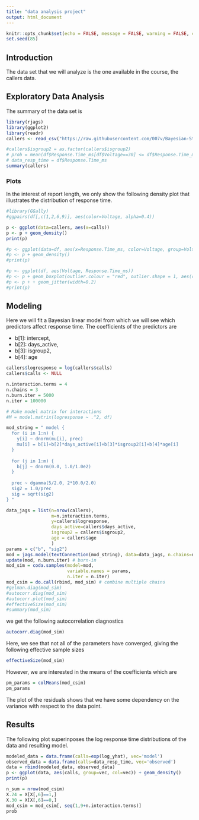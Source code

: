 ```yaml
---
title: "data analysis project"
output: html_document
---
```


```r
knitr::opts_chunk$set(echo = FALSE, message = FALSE, warning = FALSE, cache=TRUE)
set.seed(85)
```

## Introduction

The data set that we will analyze is the one available in the course, the callers data.

## Exploratory Data Analysis

The summary of the data set is

```r
library(rjags)
library(ggplot2)
library(readr)
callers <- read_csv("https://raw.githubusercontent.com/007v/Bayesian-Statistics-Techniques-and-Models--University-of-California-Santa-Cruz---Coursera/master/callers.csv")

#callers$isgroup2 = as.factor(callers$isgroup2)
# prob = mean(df$Response.Time_ms[df$Voltage==30] <= df$Response.Time_ms[df$Voltage==24])
# data_resp_time = df$Response.Time_ms
summary(callers)
```


### Plots

In the interest of report length, we only show the following density plot that illustrates the distribution of response time.


```r
#library(GGally)
#ggpairs(df[,c(1,2,6,9)], aes(color=Voltage, alpha=0.4))

p <- ggplot(data=callers, aes(x=calls))
p <- p + geom_density()
print(p)

#p <- ggplot(data=df, aes(x=Response.Time_ms, color=Voltage, group=Voltage))
#p <- p + geom_density()
#print(p)

#p <- ggplot(df, aes(Voltage, Response.Time_ms))
#p <- p + geom_boxplot(outlier.colour = "red", outlier.shape = 1, aes(color=Fluid))
#p <- p + + geom_jitter(width=0.2)
#print(p)
```

## Modeling

Here we will fit a Bayesian linear model from which we will see which predictors affect response time.
The coefficients of the predictors are

- b[1]: intercept,
- b[2]: days_active,
- b[3]: isgroup2,
- b[4]: age


```r

callers$logresponse = log(callers$calls)
callers$calls <- NULL

n.interaction.terms = 4
n.chains = 3
n.burn.iter = 5000
n.iter = 100000

# Make model matrix for interactions
#M = model.matrix(logresponse ~ .^2, df)

mod_string = " model {
  for (i in 1:n) {
    y[i] ~ dnorm(mu[i], prec)
    mu[i] = b[1]+b[2]*days_active[i]+b[3]*isgroup2[i]+b[4]*age[i]
  }
  
  for (j in 1:m) {
    b[j] ~ dnorm(0.0, 1.0/1.0e2)
  }
  
  prec ~ dgamma(5/2.0, 2*10.0/2.0)
  sig2 = 1.0/prec
  sig = sqrt(sig2)
} "

data_jags = list(n=nrow(callers), 
                 m=n.interaction.terms, 
                 y=callers$logresponse,
                 days_active=callers$days_active,
                 isgroup2 = callers$isgroup2,
                 age = callers$age
                 )
params = c("b", "sig2")
mod = jags.model(textConnection(mod_string), data=data_jags, n.chains=n.chains)
update(mod, n.burn.iter) # burn-in
mod_sim = coda.samples(model=mod,
                       variable.names = params,
                       n.iter = n.iter)
mod_csim = do.call(rbind, mod_sim) # combine multiple chains
#gelman.diag(mod_sim)
#autocorr.diag(mod_sim)
#autocorr.plot(mod_sim)
#effectiveSize(mod_sim)
#summary(mod_sim)

```

we get the following autocorrelation diagnostics

```r
autocorr.diag(mod_sim)
```

Here, we see that not all of the parameters have converged, giving the following effective sample sizes
```r
effectiveSize(mod_sim)
```

However, we are interested in the means of the coefficients which are
```r
pm_params = colMeans(mod_csim)
pm_params
```

The plot of the residuals shows that we have some dependency on the variance with respect to the data point.

## Results
The following plot superinposes the log response time distributions of the data and resulting model.

```r
modeled_data = data.frame(calls=exp(log_yhat), vec='model')
observed_data = data.frame(calls=data_resp_time, vec='observed')
data = rbind(modeled_data, observed_data)
p <- ggplot(data, aes(calls, group=vec, col=vec)) + geom_density()
print(p)
```


```r
n_sum = nrow(mod_csim)
X.24 = X[X[,6]==1,]
X.30 = X[X[,6]==0,]
mod_csim = mod_csim[, seq(1,9+n.interaction.terms)]
prob
```